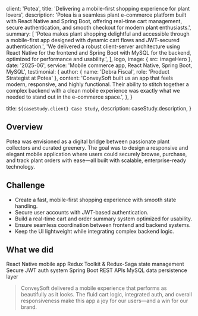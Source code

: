 
  client: 'Potea',
  title: 'Delivering a mobile-first shopping experience for plant lovers',
  description:
    'Potea is a seamless plant e-commerce platform built with React Native and Spring Boot, offering real-time cart management, secure authentication, and smooth checkout for modern plant enthusiasts.',
  summary: [
    'Potea makes plant shopping delightful and accessible through a mobile-first app designed with dynamic cart flows and JWT-secured authentication.',
    'We delivered a robust client-server architecture using React Native for the frontend and Spring Boot with MySQL for the backend, optimized for performance and usability.',
  ],
  logo,
  image: { src: imageHero },
  date: '2025-06',
  service: 'Mobile commerce app, React Native, Spring Boot, MySQL',
  testimonial: {
    author: { name: 'Debra Fiscal', role: 'Product Strategist at Potea' },
    content:
      'ConveySoft built us an app that feels modern, responsive, and highly functional. Their ability to stitch together a complex backend with a clean mobile experience was exactly what we needed to stand out in the e-commerce space.',
  },
}

  title: `${caseStudy.client} Case Study`,
  description: caseStudy.description,
}

## Overview

Potea was envisioned as a digital bridge between passionate plant collectors and curated greenery. The goal was to design a responsive and elegant mobile application where users could securely browse, purchase, and track plant orders with ease—all built with scalable, enterprise-ready technology.

## Challenge

- Create a fast, mobile-first shopping experience with smooth state handling.
- Secure user accounts with JWT-based authentication.
- Build a real-time cart and order summary system optimized for usability.
- Ensure seamless coordination between frontend and backend systems.
- Keep the UI lightweight while integrating complex backend logic.

## What we did

<TagList>
  <TagListItem>React Native mobile app</TagListItem>
  <TagListItem>Redux Toolkit & Redux-Saga state management</TagListItem>
  <TagListItem>Secure JWT auth system</TagListItem>
  <TagListItem>Spring Boot REST APIs</TagListItem>
  <TagListItem>MySQL data persistence layer</TagListItem>
</TagList>

<Blockquote
  author={{ name: 'Debra Fiscal', role: 'Product Strategist at Potea' }}
  image={{ src: imageFounder }}
>
  ConveySoft delivered a mobile experience that performs as beautifully as it looks. The fluid cart logic, integrated auth, and overall responsiveness make this app a joy for our users—and a win for our brand.
</Blockquote>

<StatList>
  <StatListItem value="3.2s" label="Avg. checkout completion time" />
  <StatListItem value="12k+" label="Monthly mobile sessions" />
  <StatListItem value="99.9%" label="Successful transaction rate" />
  <StatListItem value="4.8★" label="User rating on app store" />
</StatList>
